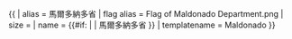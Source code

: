 {{ {{{1<noinclude>|country showdata</noinclude>}}}
| alias = 馬爾多納多省
| flag alias = Flag of Maldonado Department.png
| size = {{{size|}}}
| name = {{#if: {{{name|}}} | {{{name|}}} | 馬爾多納多省 }}
<noinclude>
| templatename = Maldonado
</noinclude>
}}